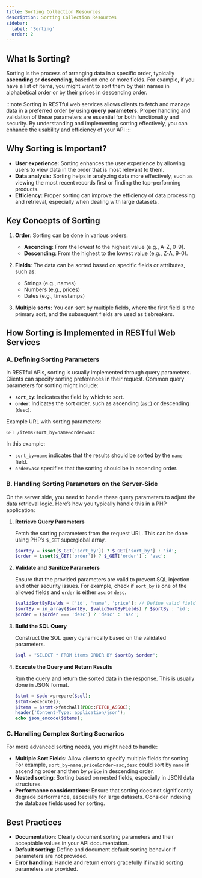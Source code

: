 ```yaml
---
title: Sorting Collection Resources
description: Sorting Collection Resources
sidebar:
  label: 'Sorting'
  order: 2
---
```


## **What Is Sorting?**

Sorting is the process of arranging data in a specific order, typically **ascending** or **descending**, based on one or more fields.
For example, if you have a list of items, you might want to sort them by their names in alphabetical order or by their prices in descending order.  

:::note
Sorting in RESTful web services allows clients to fetch and manage data in a preferred order by using **query parameters**. Proper handling and validation of these parameters are essential for both functionality and security. By understanding and implementing sorting effectively, you can enhance the usability and efficiency of your API
:::

## **Why Sorting is Important?**

- **User experience:** Sorting enhances the user experience by allowing users to view data in the order that is most relevant to them.
- **Data analysis:** Sorting helps in analyzing data more effectively, such as viewing the most recent records first or finding the top-performing products.
- **Efficiency:** Proper sorting can improve the efficiency of data processing and retrieval, especially when dealing with large datasets.

## **Key Concepts of Sorting**

1. **Order**: Sorting can be done in various orders:
   - **Ascending**: From the lowest to the highest value (e.g., A-Z, 0-9).
   - **Descending**: From the highest to the lowest value (e.g., Z-A, 9-0).

2. **Fields**: The data can be sorted based on specific fields or attributes, such as:
   - Strings (e.g., names)
   - Numbers (e.g., prices)
   - Dates (e.g., timestamps)

3. **Multiple sorts**: You can sort by multiple fields, where the first field is the primary sort, and the subsequent fields are used as tiebreakers.

## **How Sorting is Implemented in RESTful Web Services**

### A. **Defining Sorting Parameters**

In RESTful APIs, sorting is usually implemented through query parameters. Clients can specify sorting preferences in their request. Common query parameters for sorting might include:

- **`sort_by`**: Indicates the field by which to sort.
- **`order`**: Indicates the sort order, such as ascending (`asc`) or descending (`desc`).

Example URL with sorting parameters:

```
GET /items?sort_by=name&order=asc
```

In this example:
- `sort_by=name` indicates that the results should be sorted by the `name` field.
- `order=asc` specifies that the sorting should be in ascending order.

### B. **Handling Sorting Parameters on the Server-Side**

On the server side, you need to handle these query parameters to adjust the data retrieval logic. Here’s how you typically handle this in a PHP application:

1. **Retrieve Query Parameters**

   Fetch the sorting parameters from the request URL. This can be done using PHP’s `$_GET` superglobal array.

   ```php
   $sortBy = isset($_GET['sort_by']) ? $_GET['sort_by'] : 'id';
   $order = isset($_GET['order']) ? $_GET['order'] : 'asc';
   ```

2. **Validate and Sanitize Parameters**

   Ensure that the provided parameters are valid to prevent SQL injection and other security issues. For example, check if `sort_by` is one of the allowed fields and `order` is either `asc` or `desc`.

   ```php
   $validSortByFields = ['id', 'name', 'price']; // Define valid fields
   $sortBy = in_array($sortBy, $validSortByFields) ? $sortBy : 'id';
   $order = ($order === 'desc') ? 'desc' : 'asc';
   ```

3. **Build the SQL Query**

   Construct the SQL query dynamically based on the validated parameters. 

   ```php
   $sql = "SELECT * FROM items ORDER BY $sortBy $order";
   ```

4. **Execute the Query and Return Results**

   Run the query and return the sorted data in the response. This is usually done in JSON format.

   ```php
   $stmt = $pdo->prepare($sql);
   $stmt->execute();
   $items = $stmt->fetchAll(PDO::FETCH_ASSOC);
   header('Content-Type: application/json');
   echo json_encode($items);
   ```

### C. **Handling Complex Sorting Scenarios**

For more advanced sorting needs, you might need to handle:

- **Multiple Sort Fields**: Allow clients to specify multiple fields for sorting. For example, `sort_by=name,price&order=asc,desc` could sort by `name` in ascending order and then by `price` in descending order.
- **Nested sorting**: Sorting based on nested fields, especially in JSON data structures.
- **Performance considerations**: Ensure that sorting does not significantly degrade performance, especially for large datasets. Consider indexing the database fields used for sorting.

## **Best Practices**

- **Documentation**: Clearly document sorting parameters and their acceptable values in your API documentation.
- **Default sorting**: Define and document default sorting behavior if parameters are not provided.
- **Error handling**: Handle and return errors gracefully if invalid sorting parameters are provided.


